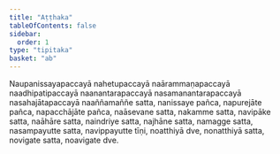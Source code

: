 ```yaml
---
title: "Aṭṭhaka"
tableOfContents: false
sidebar:
  order: 1
type: "tipitaka"
basket: "ab"
---
```



<DynamicBreadcrumb />

<Paragraph number="1210">
Naupanissayapaccayā nahetupaccayā naārammaṇapaccayā naadhipatipaccayā naanantarapaccayā nasamanantarapaccayā nasahajātapaccayā naaññamaññe satta, nanissaye pañca, napurejāte pañca, napacchājāte pañca, naāsevane satta, nakamme satta, navipāke satta, naāhāre satta, naindriye satta, najhāne satta, namagge satta, nasampayutte satta, navippayutte tīṇi, noatthiyā dve, nonatthiyā satta, novigate satta, noavigate dve.
</Paragraph>